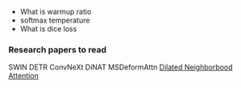* What is warmup ratio
* softmax temperature
* What is dice loss




### Research papers to read
SWIN
DETR
ConvNeXt
DiNAT
MSDeformAttn
[Dilated Neighborbood Attention](https://arxiv.org/pdf/2209.15001.pdf)

